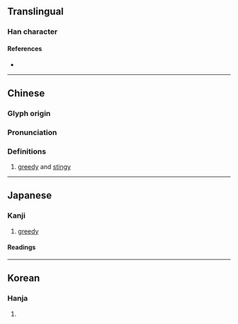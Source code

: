 {{character info}}
==Translingual==

===Han character===
{{Han char|rn=5|rad=乙|as=12|sn=13|four=42110|canj=GTU|ids=⿰壹乚}}

====References====
* {{Han ref|kx=0085.020|dkj=00216|dj=0173.100|hdz=10057.080|uh=4E84|ud=20100|bh=DCB2|bd=56498}}

----

==Chinese==
{{zh-forms}}

===Glyph origin===
{{Han etym}}

===Pronunciation===
{{zh-pron
|m=yì
|c=ji4
|mc=y
|oc=y
|ma=
|cat=a
}}

===Definitions===
{{zh-hanzi}}

# [[greedy]] and [[stingy]]

----

==Japanese==

===Kanji===
{{ja-kanji|grade=|rs=乙12}}

# [[greedy]]

====Readings====
{{ja-readings
|goon=い, おち
|kanon=い, いつ
|kun=むさぼ-る
}}

----

==Korean==

===Hanja===
{{ko-hanja|hangeul=탐할의|rv=ui|mr=ŭi}}

# {{rfdef|ko|sort=乙12}}